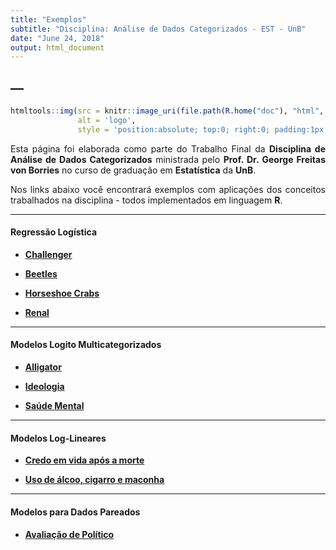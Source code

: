 ```yaml
---
title: "Exemplos"
subtitle: "Disciplina: Análise de Dados Categorizados - EST - UnB"
date: "June 24, 2018"
output: html_document
---
```


<!-- para justificar texto no markdown -->
<!-- https://stackoverflow.com/questions/43222169/how-to-justify-the-text-to-both-sides-when-knitting-html-in-rmarkdown -->
<style>
body {
text-align: justify}
</style>

---
---


```r

htmltools::img(src = knitr::image_uri(file.path(R.home("doc"), "html", "logo.jpg")),
               alt = 'logo',
               style = 'position:absolute; top:0; right:0; padding:1px;')

```


Esta página foi elaborada como parte do Trabalho Final da **Disciplina de Análise de Dados Categorizados** ministrada pelo **Prof. Dr. George Freitas von Borries** no curso de graduação em **Estatística** da **UnB**.

Nos links abaixo você encontrará exemplos com aplicações dos conceitos trabalhados na disciplina - todos implementados em linguagem **R**.


---

#### **Regressão Logística**

- [**Challenger**](https://allanvc.github.io/categorical_data_analysis/exemplos/challenger/)

- [**Beetles**](https://allanvc.github.io/categorical_data_analysis/exemplos/beetles/)

- [**Horseshoe Crabs**](https://allanvc.github.io/categorical_data_analysis/exemplos/crabs/)

- [**Renal**](https://allanvc.github.io/categorical_data_analysis/exemplos/renal/)

---

#### **Modelos Logito Multicategorizados**

- [**Alligator**](https://allanvc.github.io/categorical_data_analysis/exemplos/alligator/)

- [**Ideologia**](https://allanvc.github.io/categorical_data_analysis/exemplos/ideologia/)

- [**Saúde Mental**](https://allanvc.github.io/categorical_data_analysis/exemplos/mental/)

---

#### **Modelos Log-Lineares**

- [**Credo em vida após a morte**](https://allanvc.github.io/categorical_data_analysis/exemplos/afterlife/)

- [**Uso de álcoo, cigarro e maconha**](https://allanvc.github.io/categorical_data_analysis/exemplos/drugs/)

---

#### **Modelos para Dados Pareados**

- [**Avaliação de Político**](https://allanvc.github.io/categorical_data_analysis/exemplos/politico/)

